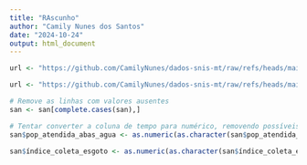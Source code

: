 ```yaml
---
title: "RAscunho"
author: "Camily Nunes dos Santos"
date: "2024-10-24"
output: html_document
---
```

  
  
```r
url <- "https://github.com/CamilyNunes/dados-snis-mt/raw/refs/heads/main/Dados/SNIS%20-%20S%C3%A9rie%20Hist%C3%B3rica/AgregadoSNISMT(TESTE).csv"
```
  
    

  
```r
url <- "https://github.com/CamilyNunes/dados-snis-mt/raw/refs/heads/main/Dados/SNIS%20-%20S%C3%A9rie%20Hist%C3%B3rica/AgregadoSNISMT.csv"
```
     

```r
# Remove as linhas com valores ausentes
san <- san[complete.cases(san),]
```
  
    
```r
# Tentar converter a coluna de tempo para numérico, removendo possíveis caracteres
san$pop_atendida_abas_agua <- as.numeric(as.character(san$pop_atendida_abas_agua))

san$índice_coleta_esgoto <- as.numeric(as.character(san$índice_coleta_esgoto))
```
  